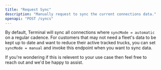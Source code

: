 ```yaml
---
title: "Request Sync"
description: "Manually request to sync the current connections data."
openapi: "POST /syncs"
---
```


By default, Terminal will sync all connections where `syncMode = automatic` on a regular cadence. For customers that may not need a fleet's data to be kept up to date and want to reduce their active tracked trucks, you can set `syncMode = manual` and invoke this endpoint when you want to sync data.

If you're wondering if this is relevent to your use case then feel free to reach out and we'd be happy to assist.